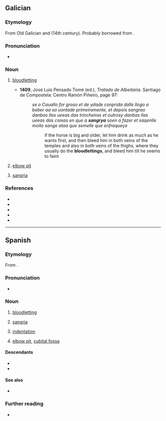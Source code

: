 {{also|sangria|Sangria}}
==Galician==

===Etymology===
From Old Galician and {{inh|gl|roa-opt|sangria}} (14th century). Probably borrowed from {{bor|gl|osp|sangria}}.

===Pronunciation===
* {{IPA|gl|[saŋˈɡɾiɐ]}}

===Noun===
{{gl-noun|f}}

# {{lb|gl|medicine}} [[bloodletting]]
#* '''1409''', José Luis Pensado Tomé (ed.), ''Tratado de Albeitaria''. Santiago de Compostela: Centro Ramón Piñeiro, page 97:
#*: ''se o Cauallo for groso et de ydade conprida dalle llogo a beber aa sa uontade primeiramente, et depois sangrao danbas llas ueeas das trincheiras et outrosy danbas llas ueeas das coixas en que a '''sangrya''' soen a fazer et saqenlle moito sange ataa que semelle que enfraqueçe''
#*:: if the horse is big and older, let him drink as much as he wants first, and then bleed him in both veins of the temples and also in both veins of the thighs, where they usually do the '''bloodlettings''', and bleed him till he seems to faint
# {{lb|gl|anatomy}} [[elbow pit]]
# {{lb|gl|drinks}} [[sangria]]

===References===
* {{R:DDGM|sangria}}
* {{R:gl:CX|sangrya}}
* {{R:DDLG}}
* {{R:TILG}}
* {{R:TLPGP}}

----

==Spanish==
{{wikipedia|lang=es|dab={{PAGENAME}}}}

===Etymology===
From {{suffix|es|sangre|t1=blood|ía}}.

===Pronunciation===
* {{rhymes|es|ia}}
{{es-IPA}}

===Noun===
{{es-noun|f}}

# {{lb|es|medicine}} [[bloodletting]]
# [[sangria]] {{gloss|type of wine punch with cubed pieces of fruit and fruit soda}}
# {{lb|es|typography}} [[indentation]]
# {{lb|es|anatomy}} [[elbow pit]], [[cubital fossa]]

====Descendants====
* {{desc|en|sangria|bor=1}}
* {{desc|de|Sangria|bor=1}}

====See also====
* {{l|es|sangrita}}

===Further reading===
* {{R:DRAE}}

{{C|es|Alcoholic beverages|Wine}}